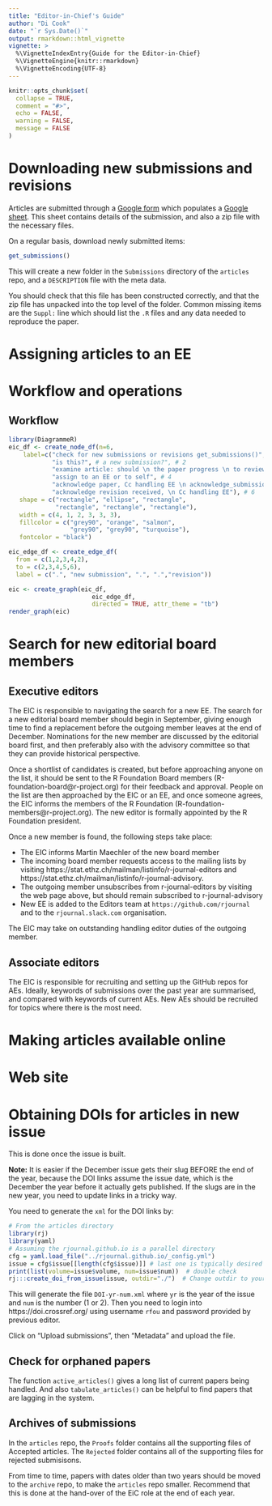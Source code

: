 ```yaml
---
title: "Editor-in-Chief's Guide"
author: "Di Cook"
date: "`r Sys.Date()`"
output: rmarkdown::html_vignette
vignette: >
  %\VignetteIndexEntry{Guide for the Editor-in-Chief}
  %\VignetteEngine{knitr::rmarkdown}
  %\VignetteEncoding{UTF-8}
---
```


```r
knitr::opts_chunk$set(
  collapse = TRUE,
  comment = "#>",
  echo = FALSE, 
  warning = FALSE,
  message = FALSE
)
```

# Downloading new submissions and revisions

Articles are submitted through a [Google form](https://forms.gle/ykj6QcoGQD5ctnA5A) which populates a [Google sheet](https://docs.google.com/spreadsheets/d/15Tem82ikjHhNVccZGrHFVdzVjoxAmwaiNwaBE95wu6k/edit#gid=1671813370). This sheet contains details of the submission, and also a zip file with the necessary files. 

On a regular basis, download newly submitted items:

```r
get_submissions()
```

This will create a new folder in the `Submissions` directory of the `articles` repo, and a `DESCRIPTION` file with the meta data.

You should check that this file has been constructed correctly, and that the zip file has unpacked into the top level of the folder. Common missing items are the `Suppl:` line which should list the `.R` files and any data needed to reproduce the paper. 

# Assigning articles to an EE


# Workflow and operations

## Workflow

```r
library(DiagrammeR)
eic_df <- create_node_df(n=6,  
    label=c("check for new submissions or revisions get_submissions()", # 1
            "is this?", # a new submission?", # 2
            "examine article: should \n the paper progress \n to review?", # 3
            "assign to an EE or to self", # 4
            "acknowledge paper, Cc handling EE \n acknowledge_submission() \n acknowledge_revision()", # 5
            "acknowledge revision received, \n Cc handling EE"), # 6
   shape = c("rectangle", "ellipse", "rectangle", 
             "rectangle", "rectangle", "rectangle"),
   width = c(4, 1, 2, 3, 3, 3),
   fillcolor = c("grey90", "orange", "salmon",  
                 "grey90", "grey90", "turquoise"),
   fontcolor = "black")

eic_edge_df <- create_edge_df(
  from = c(1,2,3,4,2), 
  to = c(2,3,4,5,6), 
  label = c(".", "new submission", ".", ".","revision"))

eic <- create_graph(eic_df, 
                       eic_edge_df, 
                       directed = TRUE, attr_theme = "tb")
render_graph(eic)
```
# Search for new editorial board members

## Executive editors

The EIC is responsible to navigating the search for a new EE. The search for a new editorial board member should begin in September, giving enough time to find a replacement before the outgoing member leaves at the end of December. Nominations for the new member are discussed by the editorial board first, and then preferably also with the advisory committee so that they can provide historical perspective.

Once a shortlist of candidates is created, but before approaching anyone on the list, it should be sent to the R Foundation Board members (R-foundation-board@r-project.org) for their feedback and approval. People on the list are then approached by the EIC or an EE, and once someone agrees, the EIC informs the members of the R Foundation (R-foundation-members@r-project.org). The new editor is formally appointed by the R Foundation president.

Once a new member is found, the following steps take place:

- The EIC informs Martin Maechler of the new board member
- The incoming board member requests access to the mailing lists by visiting https://stat.ethz.ch/mailman/listinfo/r-journal-editors and https://stat.ethz.ch/mailman/listinfo/r-journal-advisory.
- The outgoing member unsubscribes from r-journal-editors by visiting the web page above, but should remain subscribed to r-journal-advisory
- New EE is added to the Editors team at `https://github.com/rjournal` and to the `rjournal.slack.com` organisation.

The EIC may take on outstanding handling editor duties of the outgoing member.

## Associate editors

The EIC is responsible for recruiting and setting up the GitHub repos for AEs. Ideally, keywords of submissions over the past year are summarised, and compared with keywords of current AEs. New AEs should be recruited for topics where there is the most need.

# Making articles available online

# Web site


# Obtaining DOIs for articles in new issue

This is done once the issue is built. 

**Note:** It is easier if the December issue gets their slug BEFORE the end of the year, because the DOI links assume the issue date, which is the December the year before it actually gets published. If the slugs are in the new year, you need to update links in a tricky way.

You need to generate the `xml` for the DOI links by:

```r
# From the articles directory
library(rj)
library(yaml)
# Assuming the rjournal.github.io is a parallel directory
cfg = yaml.load_file("../rjournal.github.io/_config.yml")
issue = cfg$issue[[length(cfg$issue)]] # last one is typically desired
print(list(volume=issue$volume, num=issue$num))  # double check
rj:::create_doi_from_issue(issue, outdir="./")  # Change outdir to your preference
```

This will generate the file `DOI-yr-num.xml` where `yr` is the year of the issue and `num` is the number (1 or 2). Then you need to login into https://doi.crossref.org/ using username `rfou` and password provided by previous editor. 

Click on "Upload submissions", then "Metadata" and upload the file. 

## Check for orphaned papers

The function `active_articles()` gives a long list of current papers being handled. And also `tabulate_articles()` can be helpful to find papers that are lagging in the system.

## Archives of submissions

In the `articles` repo, the `Proofs` folder contains all the supporting files of Accepted articles. The `Rejected` folder contains all of the supporting files for rejected submisisons.

From time to time, papers with dates older than two years should be moved to the `archive` repo, to make the `articles` repo smaller. Recommend that this is done at the hand-over of the EiC role at the end of each year.
